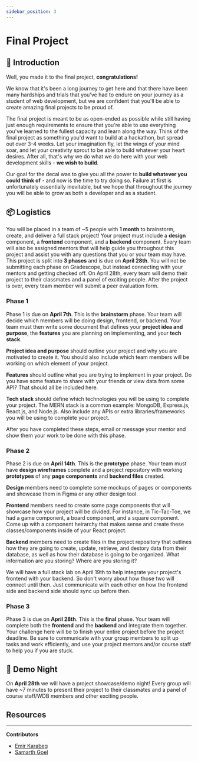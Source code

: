 ```yaml
---
sidebar_position: 3
---
```


# Final Project

## 🎉 Introduction

Well, you made it to the final project, **congratulations!**

We know that it's been a long journey to get here and that there have been many
hardships and trials that you've had to endure on your journey as a student of
web development, but we are confident that you'll be able to create amazing
final projects to be proud of.

The final project is meant to be as open-ended as possible while still having
just enough requirements to ensure that you're able to use everything you've
learned to the fullest capacity and learn along the way. Think of the final
project as something you'd want to build at a hackathon, but spread out over 3-4
weeks. Let your imagination fly, let the wings of your mind soar, and let your
creativity sprout to be able to build whatever your heart desires. After all,
that's why we do what we do here with your web development skills - **we wish to
build**. 

Our goal for the decal was to give you all the power to **build whatever you
could think of** - and now is the time to try doing so. Failure at first is
unfortunately essentially inevitable, but we hope that throughout the journey
you will be able to grow as both a developer and as a student. 

## 📦 Logistics

You will be placed in a team of ~5 people with **1 month** to brainstorm, 
create, and deliver a full stack project! Your project must include a 
**design** component, a **frontend** component, and a **backend** component.
Every team will also be assigned mentors that will help guide you throughout 
this project and assist you with any questions that you or your team may have.
This project is split into **3 phases** and is due on **April 28th**. You will
not be submitting each phase on Gradescope, but instead connecting with your 
mentors and getting checked off. On April 28th, every team will demo their project 
to their classmates and a panel of exciting people. After the project is over, 
every team member will submit a peer evaluation form. 

### Phase 1

Phase 1 is due on **April 7th**. This is the **brainstorm** phase. Your team will
decide which members will be doing design, frontend, or backend. Your team must 
then write some document that defines your **project idea and purpose**, the 
**features** you are planning on implementing, and your **tech stack**.

**Project idea and purpose** should outline your project and why you are motivated
to create it. You should also include which team members will be working on which
element of your project. 

**Features** should outline what you are trying to implement in your project. Do
you have some feature to share with your friends or view data from some API? That
should all be included here. 

**Tech stack** should define which technologies you will be using to complete your
project. The MERN stack is a common example: MongoDB, Express.js, React.js, and
Node.js. Also include any APIs or extra libraries/frameworks you will be using to 
complete your project.

After you have completed these steps, email or message your mentor and show them 
your work to be done with this phase.

### Phase 2

Phase 2 is due on **April 14th**. This is the **prototype** phase. Your team must
have **design wireframes** complete and a project repository with working **prototypes** 
of any **page components** and **backend files** created.

**Design** members need to complete some mockups of pages or components and showcase
them in Figma or any other design tool.

**Frontend** members need to create some page components that will showcase how 
your project will be divided. For instance, in Tic-Tac-Toe, we had a game component, 
a board component, and a square component. Come up with a component heirarchy
that makes sense and create these classes/components inside of your React project.

**Backend** members need to create files in the project repository that outlines
how they are going to create, update, retrieve, and destory data from their database, 
as well as how their database is going to be organized. What information are you storing?
Where are you storing it?

We will have a full stack lab on April 19th to help integrate your project's frontend
with your backend. So don't worry about how those two will connect until then. Just communicate
with each other on how the frontend side and backend side should sync up before then.

### Phase 3

Phase 3 is due on **April 28th**. This is the **final** phase. Your team will complete both 
the **frontend** and the **backend** and integrate them together. Your challenge here will 
be to finish your entire project before the project deadline. Be sure to communicate with your 
group members to split up tasks and work efficiently, and use your project mentors and/or course 
staff to help you if you are stuck. 

## 🌠 Demo Night

On **April 28th** we will have a project showcase/demo night! Every group will have ~7 minutes to
present their project to their classmates and a panel of course staff/WDB members and other exciting
people. 

## Resources 

---

**Contributors**

- [Emir Karabeg](https://www.linkedin.com/in/emir-karabeg-53ab52196/)
- [Samarth Goel](https://www.linkedin.com/in/samarth-goel-1047b8187/)
